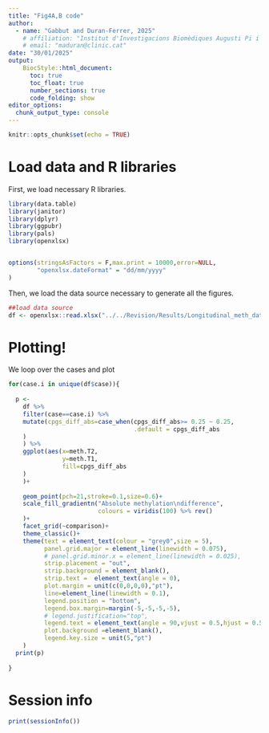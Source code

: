 ```yaml
---
title: "Fig4A,B code"
author:
  - name: "Gabbut and Duran-Ferrer, 2025"
    # affiliation: "Institut d'Investigacions Biomèdiques Augusti Pi i Sunyer (IDIBAPS), Barcelona, Spain."
    # email: "maduran@clinic.cat"
date: "30/01/2025"
output: 
    BiocStyle::html_document:
      toc: true
      toc_float: true
      number_sections: true
      code_folding: show
editor_options: 
  chunk_output_type: console
---
```


```r
knitr::opts_chunk$set(echo = TRUE)
```

# Load data and R libraries
First, we load necessary R libraries.
```r
library(data.table)
library(janitor)
library(dplyr)
library(ggpubr)
library(pals)
library(openxlsx)


options(stringsAsFactors = F,max.print = 10000,error=NULL,
        "openxlsx.dateFormat" = "dd/mm/yyyy"
)


```

Then, we load the data source necessary to generate all the figures.

```r
##load data source
df <- openxlsx::read.xlsx("../../Revision/Results/Longitudinal_meth_data/Data_source_methylation_Fig.4_SCLL12-SCLL19.xlsx")
```

# Plotting!
We loop over the cases and plot

```r
for(case.i in unique(df$case)){
  
  p <- 
    df %>% 
    filter(case==case.i) %>%
    mutate(cpgs_diff_abs=case_when(cpgs_diff_abs>= 0.25 ~ 0.25,
                                   .default = cpgs_diff_abs
    )
    ) %>% 
    ggplot(aes(x=meth.T2,
               y=meth.T1,
               fill=cpgs_diff_abs
    )
    )+
    
    geom_point(pch=21,stroke=0.1,size=0.6)+
    scale_fill_gradientn("Absolute methylation\ndifference",
                         colours = viridis(100) %>% rev()
    )+
    facet_grid(~comparison)+
    theme_classic()+
    theme(text = element_text(colour = "grey0",size = 5),
          panel.grid.major = element_line(linewidth = 0.075),
          # panel.grid.minor.x = element_line(linewidth = 0.025),
          strip.placement = "out",
          strip.background = element_blank(),
          strip.text =  element_text(angle = 0),
          plot.margin = unit(c(0,0,0,0),"pt"),
          line=element_line(linewidth = 0.1),
          legend.position = "bottom",
          legend.box.margin=margin(-5,-5,-5,-5),
          # legend.justification="top",
          legend.text = element_text(angle = 90,vjust = 0.5,hjust = 0.5),
          plot.background =element_blank(),
          legend.key.size = unit(5,"pt")
    )
  print(p)
  
}

```

# Session info

```r
print(sessionInfo())

```

